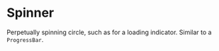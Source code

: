 
<Meta title="Atoms/Spinner" component={Spinner} />

# Spinner

<StoryStatus status="stable" />

Perpetually spinning circle, such as for a loading indicator. Similar to a
`ProgressBar`.

<Canvas>
  <Story name="Spinner">
    <Spinner size={text('size', '5em')} />
  </Story>
</Canvas>

<Props of={Spinner} />
